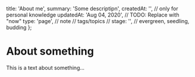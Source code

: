 
  title: 'About me',
  summary: 'Some descriptipn',
  createdAt: '', // only for personal knowledge
  updatedAt: 'Aug 04, 2020', // TODO: Replace with "now"
  type: 'page', // note
  // tags/topics
  // stage: '', // evergreen, seedling, budding
};


# About something

This is a text about something...
